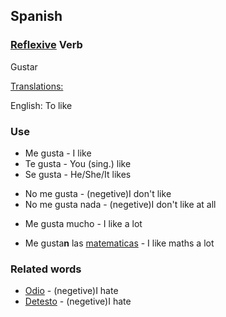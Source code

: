 ==Spanish==

===[[Reflexive]] Verb===

Gustar

<u>Translations:</u><p>
English: To like

===Use===

*Me gusta - I like
*Te gusta - You (sing.) like
*Se gusta - He/She/It likes

*No me gusta - (negetive)I don't like
*No me gusta nada - (negetive)I don't like at all

*Me gusta mucho - I like a lot

*Me gusta'''n''' las [[matematicas]] - I like maths a lot

===Related words===

*[[Odio]] - (negetive)I hate
*[[Detesto]] - (negetive)I hate